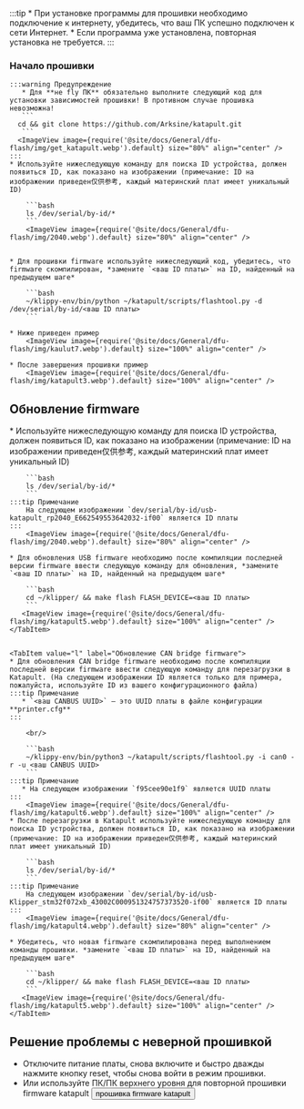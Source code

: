 :::tip
    * При установке программы для прошивки необходимо подключение к интернету, убедитесь, что ваш ПК успешно подключен к сети Интернет.
    * Если программа уже установлена, повторная установка не требуется.
:::

### Начало прошивки

    :::warning Предупреждение
       * Для **не fly ПК** обязательно выполните следующий код для установки зависимостей прошивки! В противном случае прошивка невозможна!
       ```
      cd && git clone https://github.com/Arksine/katapult.git
       ```
      <ImageView image={require('@site/docs/General/dfu-flash/img/get_katapult.webp').default} size="80%" align="center" />
    :::
    * Используйте нижеследующую команду для поиска ID устройства, должен появиться ID, как показано на изображении (примечание: ID на изображении приведен仅供参考, каждый материнский плат имеет уникальный ID)

        ```bash
        ls /dev/serial/by-id/*
        ```
        <ImageView image={require('@site/docs/General/dfu-flash/img/2040.webp').default} size="80%" align="center" />


    * Для прошивки firmware используйте нижеследующий код, убедитесь, что firmware скомпилирован, *замените `<ваш ID платы>` на ID, найденный на предыдущем шаге*

        ```bash
        ~/klippy-env/bin/python ~/katapult/scripts/flashtool.py -d /dev/serial/by-id/<ваш ID платы>
        ```

    * Ниже приведен пример
        <ImageView image={require('@site/docs/General/dfu-flash/img/kaulut7.webp').default} size="100%" align="center" />

    * После завершения прошивки пример
        <ImageView image={require('@site/docs/General/dfu-flash/img/katapult3.webp').default} size="100%" align="center" />

## Обновление firmware

<Tabs>
    <TabItem value="w" label="Обновление USB firmware" default>
    * Используйте нижеследующую команду для поиска ID устройства, должен появиться ID, как показано на изображении (примечание: ID на изображении приведен仅供参考, каждый материнский плат имеет уникальный ID)

        ```bash
        ls /dev/serial/by-id/*
        ```
    :::tip Примечание
        На следующем изображении `dev/serial/by-id/usb-katapult_rp2040_E662549553642032-if00` является ID платы
    :::
        <ImageView image={require('@site/docs/General/dfu-flash/img/2040.webp').default} size="80%" align="center" />

    * Для обновления USB firmware необходимо после компиляции последней версии firmware ввести следующую команду для обновления, *замените `<ваш ID платы>` на ID, найденный на предыдущем шаге*

        ```bash
        cd ~/klipper/ && make flash FLASH_DEVICE=<ваш ID платы>
        ```
       <ImageView image={require('@site/docs/General/dfu-flash/img/katapult5.webp').default} size="100%" align="center" />
    </TabItem>


    <TabItem value="l" label="Обновление CAN bridge firmware">
    * Для обновления CAN bridge firmware необходимо после компиляции последней версии firmware ввести следующую команду для перезагрузки в Katapult. (На следующем изображении ID является только для примера, пожалуйста, используйте ID из вашего конфигурационного файла)
    :::tip Примечание
       * `<ваш CANBUS UUID>` — это UUID платы в файле конфигурации **printer.cfg**
    :::
        
        <br/>

        ```bash
        ~/klippy-env/bin/python3 ~/katapult/scripts/flashtool.py -i can0 -r -u <ваш CANBUS UUID>
        ```
    :::tip Примечание
       * На следующем изображении `f95cee90e1f9` является UUID платы
    :::
        <ImageView image={require('@site/docs/General/dfu-flash/img/katapult6.webp').default} size="100%" align="center" />
    * После перезагрузки в Katapult используйте нижеследующую команду для поиска ID устройства, должен появиться ID, как показано на изображении (примечание: ID на изображении приведен仅供参考, каждый материнский плат имеет уникальный ID)

        ```bash
        ls /dev/serial/by-id/*
        ```
    :::tip Примечание
        На следующем изображении `dev/serial/by-id/usb-Klipper_stm32f072xb_43002C000951324757373520-if00` является ID платы
    :::
        <ImageView image={require('@site/docs/General/dfu-flash/img/katapult4.webp').default} size="80%" align="center" />

    * Убедитесь, что новая firmware скомпилирована перед выполнением команды прошивки. *замените `<ваш ID платы>` на ID, найденный на предыдущем шаге*

        ```bash
        cd ~/klipper/ && make flash FLASH_DEVICE=<ваш ID платы>
        ```
       <ImageView image={require('@site/docs/General/dfu-flash/img/katapult5.webp').default} size="100%" align="center" />
    </TabItem>

</Tabs>

## Решение проблемы с неверной прошивкой

* Отключите питание платы, снова включите и быстро дважды нажмите кнопку reset, чтобы снова войти в режим прошивки.
* Или используйте ПК/ПК верхнего уровня для повторной прошивки firmware katapult <Button variant="contained" disableElevation href="/docs/ProductDoc/MainBoard/fly-d/fly-d5/flash/bl#вход в режим dfu прошивки">прошивка firmware katapult</Button>
